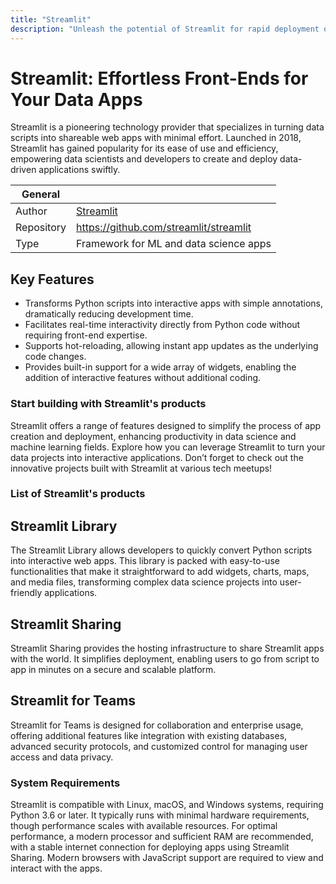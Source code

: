 ```yaml
---
title: "Streamlit"
description: "Unleash the potential of Streamlit for rapid deployment of data applications."
---
```


# Streamlit: Effortless Front-Ends for Your Data Apps

Streamlit is a pioneering technology provider that specializes in turning data scripts into shareable web apps with minimal effort. Launched in 2018, Streamlit has gained popularity for its ease of use and efficiency, empowering data scientists and developers to create and deploy data-driven applications swiftly.

| General  |  |
| --- | --- |
| Author | [Streamlit](https://streamlit.io/)  |
| Repository | https://github.com/streamlit/streamlit|
| Type | Framework for ML and data science apps |

## Key Features

- Transforms Python scripts into interactive apps with simple annotations, dramatically reducing development time.
- Facilitates real-time interactivity directly from Python code without requiring front-end expertise.
- Supports hot-reloading, allowing instant app updates as the underlying code changes.
- Provides built-in support for a wide array of widgets, enabling the addition of interactive features without additional coding.

### Start building with Streamlit's products

Streamlit offers a range of features designed to simplify the process of app creation and deployment, enhancing productivity in data science and machine learning fields. Explore how you can leverage Streamlit to turn your data projects into interactive applications. Don’t forget to check out the innovative projects built with Streamlit at various tech meetups!

### List of Streamlit's products

## Streamlit Library
The Streamlit Library allows developers to quickly convert Python scripts into interactive web apps. This library is packed with easy-to-use functionalities that make it straightforward to add widgets, charts, maps, and media files, transforming complex data science projects into user-friendly applications.

## Streamlit Sharing
Streamlit Sharing provides the hosting infrastructure to share Streamlit apps with the world. It simplifies deployment, enabling users to go from script to app in minutes on a secure and scalable platform.

## Streamlit for Teams
Streamlit for Teams is designed for collaboration and enterprise usage, offering additional features like integration with existing databases, advanced security protocols, and customized control for managing user access and data privacy.

### System Requirements

Streamlit is compatible with Linux, macOS, and Windows systems, requiring Python 3.6 or later. It typically runs with minimal hardware requirements, though performance scales with available resources. For optimal performance, a modern processor and sufficient RAM are recommended, with a stable internet connection for deploying apps using Streamlit Sharing. Modern browsers with JavaScript support are required to view and interact with the apps.
